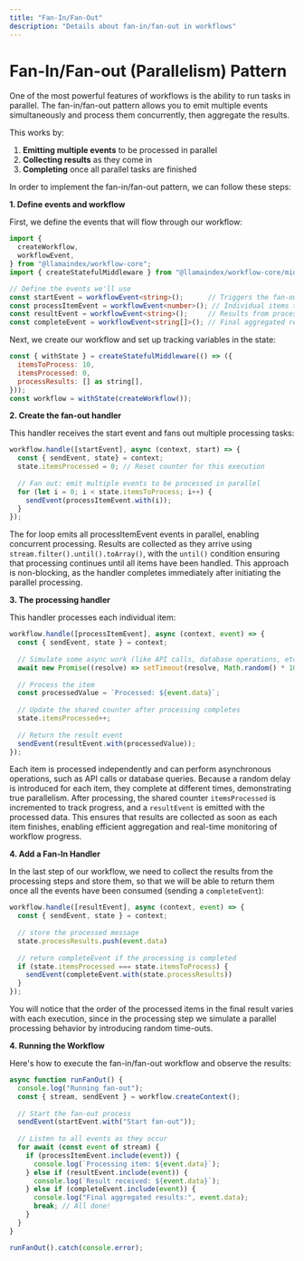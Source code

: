 ```yaml
---
title: "Fan-In/Fan-Out"
description: "Details about fan-in/fan-out in workflows"
---
```


# Fan-In/Fan-out (Parallelism) Pattern

One of the most powerful features of workflows is the ability to run tasks in parallel. The fan-in/fan-out pattern allows you to emit multiple events simultaneously and process them concurrently, then aggregate the results. 

This works by: 

1. **Emitting multiple events** to be processed in parallel
2. **Collecting results** as they come in
3. **Completing** once all parallel tasks are finished

In order to implement the fan-in/fan-out pattern, we can follow these steps:

**1. Define events and workflow**

First, we define the events that will flow through our workflow:

```ts
import {
  createWorkflow,
  workflowEvent,
} from "@llamaindex/workflow-core";
import { createStatefulMiddleware } from "@llamaindex/workflow-core/middleware/state";

// Define the events we'll use
const startEvent = workflowEvent<string>();      // Triggers the fan-out process
const processItemEvent = workflowEvent<number>(); // Individual items to process
const resultEvent = workflowEvent<string>();     // Results from processed items
const completeEvent = workflowEvent<string[]>(); // Final aggregated results
```

Next, we create our workflow and set up tracking variables in the state:

```javascript
const { withState } = createStatefulMiddleware(() => ({
  itemsToProcess: 10,
  itemsProcessed: 0,
  processResults: [] as string[],
}));
const workflow = withState(createWorkflow());
```

**2. Create the fan-out handler**

This handler receives the start event and fans out multiple processing tasks:

```ts
workflow.handle([startEvent], async (context, start) => {
  const { sendEvent, state} = context;
  state.itemsProcessed = 0; // Reset counter for this execution
  
  // Fan out: emit multiple events to be processed in parallel
  for (let i = 0; i < state.itemsToProcess; i++) {
    sendEvent(processItemEvent.with(i));
  }
});
```

The for loop emits all processItemEvent events in parallel, enabling concurrent processing. Results are collected as they arrive using `stream.filter().until().toArray()`, with the `until()` condition ensuring that processing continues until all items have been handled. This approach is non-blocking, as the handler completes immediately after initiating the parallel processing.

**3. The processing handler**

This handler processes each individual item:

```ts
workflow.handle([processItemEvent], async (context, event) => {
  const { sendEvent, state } = context;
  
  // Simulate some async work (like API calls, database operations, etc.)
  await new Promise((resolve) => setTimeout(resolve, Math.random() * 100));
  
  // Process the item
  const processedValue = `Processed: ${event.data}`;
  
  // Update the shared counter after processing completes
  state.itemsProcessed++;
  
  // Return the result event
  sendEvent(resultEvent.with(processedValue));
});
```

Each item is processed independently and can perform asynchronous operations, such as API calls or database queries. Because a random delay is introduced for each item, they complete at different times, demonstrating true parallelism. After processing, the shared counter `itemsProcessed` is incremented to track progress, and a `resultEvent` is emitted with the processed data. This ensures that results are collected as soon as each item finishes, enabling efficient aggregation and real-time monitoring of workflow progress.

**4. Add a Fan-In Handler**

In the last step of our workflow, we need to collect the results from the processing steps and store them, so that we will be able to return them once all the events have been consumed (sending a `completeEvent`):

```ts
workflow.handle([resultEvent], async (context, event) => {
  const { sendEvent, state } = context;
  
  // store the processed message
  state.processResults.push(event.data)
  
  // return completeEvent if the processing is completed
  if (state.itemsProcessed === state.itemsToProcess) {
    sendEvent(completeEvent.with(state.processResults))
  }
});
```

You will notice that the order of the processed items in the final result varies with each execution, since in the processing step we simulate a parallel processing behavior by introducing random time-outs. 

**4. Running the Workflow**

Here's how to execute the fan-in/fan-out workflow and observe the results:

```ts
async function runFanOut() {
  console.log("Running fan-out");
  const { stream, sendEvent } = workflow.createContext();
  
  // Start the fan-out process
  sendEvent(startEvent.with("Start fan-out"));
  
  // Listen to all events as they occur
  for await (const event of stream) {
    if (processItemEvent.include(event)) {
      console.log(`Processing item: ${event.data}`);
    } else if (resultEvent.include(event)) {
      console.log(`Result received: ${event.data}`);
    } else if (completeEvent.include(event)) {
      console.log("Final aggregated results:", event.data);
      break; // All done!
    }
  }
}

runFanOut().catch(console.error);
```